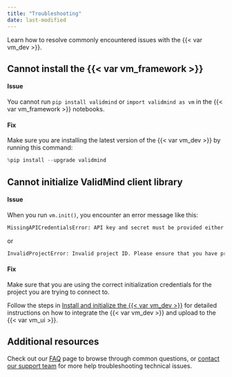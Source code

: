 ```yaml
---
title: "Troubleshooting"
date: last-modified
---
```


Learn how to resolve commonly encountered issues with the {{< var vm_dev >}}.

## Cannot install the {{< var vm_framework >}}

#### Issue
You cannot run `pip install validmind` or `import validmind as vm` in the {{< var vm_framework >}} notebooks.

#### Fix
Make sure you are installing the latest version of the {{< var vm_dev >}} by running this command:

```python
%pip install --upgrade validmind
```

## Cannot initialize ValidMind client library

#### Issue
When you run `vm.init()`, you encounter an error message like this: 

```bash
MissingAPICredentialsError: API key and secret must be provided either as environment variables or as arguments to init.
```

or

```bash
InvalidProjectError: Invalid project ID. Please ensure that you have provided a project ID that belongs to your organization.
```

#### Fix
Make sure that you are using the correct initialization credentials for the project you are trying to connect to. 

Follow the steps in [Install and initialize the {{< var vm_dev >}}](../developer-framework/install-and-initialize-developer-framework.qmd) for detailed instructions on how to integrate the {{< var vm_dev >}} and upload to the {{< var vm_ui >}}.

## Additional resources

Check out our [FAQ](../faq/faq.qmd) page to browse through common questions, or [contact our support team](support.qmd) for more help troubleshooting technical issues.

